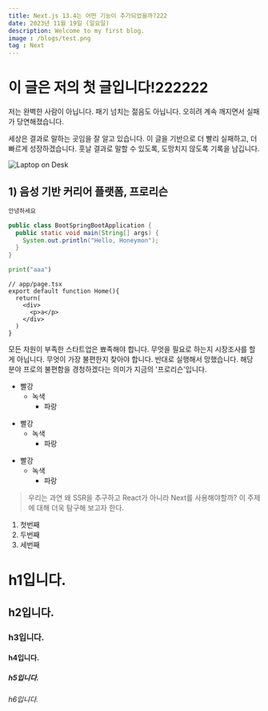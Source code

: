```yaml
---
title: Next.js 13.4는 어떤 기능이 추가되었을까?222
date: 2023년 11월 19일 (일요일)
description: Welcome to my first blog.
image : /blogs/test.png
tag : Next
---
```


# 이 글은 저의 첫 글입니다!222222
저는 완벽한 사람이 아닙니다. 패기 넘치는 젊음도 아닙니다. 오히려 계속 깨지면서 실패가 당연해졌습니다.

세상은 결과로 말하는 곳임을 잘 알고 있습니다. 이 글을 기반으로 더 빨리 실패하고, 더 빠르게 성장하겠습니다. 훗날 결과로 말할 수 있도록, 도망치지 않도록 기록을 남깁니다.

![Laptop on Desk](/blogs/test.png)

## 1) 음성 기반 커리어 플랫폼, 프로리슨

```python
안녕하세요
```

```java
public class BootSpringBootApplication {
  public static void main(String[] args) {
    System.out.println("Hello, Honeymon");
  }
}
```

```python
print("aaa")
```

```tsx
// app/page.tsx
export default function Home(){
  return(
    <div>
      <p>a</p>
    </div>
  )
}
```


모든 자원이 부족한 스타트업은 뾰족해야 합니다. 무엇을 필요로 하는지 시장조사를 할 게 아닙니다. 무엇이 가장 불편한지 찾아야 합니다. 반대로 실행해서 망했습니다. 해당 분야 프로의 불편함을 경청하겠다는 의미가 지금의 '프로리슨'입니다.


* 빨강
  * 녹색
    * 파랑

+ 빨강
  + 녹색
    + 파랑

- 빨강
  - 녹색
    - 파랑


>  우리는 과연 왜 SSR을 추구하고 React가 아니라 Next를 사용해야할까? 이 주제에 대해 더욱 탐구해 보고자 한다.

1. 첫번째
2. 두번째
3. 세번째


# h1입니다.
## h2입니다.
### h3입니다.
#### h4입니다.
##### h5입니다.
###### h6입니다.